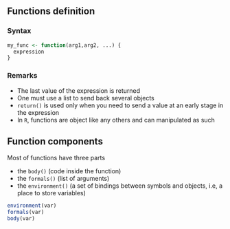 ## Functions definition

### Syntax

```r

my_func <- function(arg1,arg2, ...) {
  expression
}
```

### Remarks 
-  The last value of the expression is returned
-  One must use a list to send  back several objects
- `return()` is used only when you need to send a value at an early stage in the expression
-  In `R`, functions are object like any others and can manipulated as such

## Function components {.allowframebreaks}

Most of functions have three parts

- the `body()` (code inside the function)
- the `formals()` (list of arguments)
- the `environment()` (a set of bindings between symbols and objects, i.e, a place to store variables)

```r
environment(var)
formals(var)
body(var)
```

